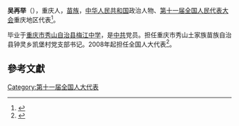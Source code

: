 '''吴再举'''（{{bd|1962年||}}），重庆人，[[苗族|苗族]]，[[中华人民共和国|中华人民共和国]]政治人物、[[第十一届全国人民代表大会|第十一届全国人民代表大会]]重庆地区代表<ref>{{cite web|author=新华网|title=第十一届全国人大代表|url=http://news.xinhuanet.com/ziliao/2008-03/03/content_7708230.htm?node=36628|publisher=新华网|accessdate=2014-01-07|archive-date=2014-01-10|archive-url=https://web.archive.org/web/20140110211415/http://news.xinhuanet.com/ziliao/2008-03/03/content_7708230.htm?node=36628|dead-url=no}}</ref>。

毕业于[[重庆市秀山自治县梅江中学|重庆市秀山自治县梅江中学]]，是[[中共|中共]]党员。担任重庆市秀山土家族苗族自治县钟灵乡凯堡村党支部书记。2008年起担任全国人大代表<ref>{{cite news|title=全国人大代表信息-吴再举|url=http://210.82.31.1:8084/delegate/viewDelegate.action?dbid=112079|accessdate=2013-04-05|newspaper=全国人大网|archive-url=https://web.archive.org/web/20120305103053/http://www.npc.gov.cn/delegate/viewDelegate.action?dbid=112079|archive-date=2012-03-05|dead-url=yes}}</ref>。

==參考文獻==
{{reflist}}
{{全国人大代表/11/渝}}
[[Category:第十一届全国人大代表|Category:第十一届全国人大代表]]